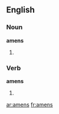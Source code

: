 ==English==

===Noun===
'''amens'''

# {{plural of|[[amen]]}}

===Verb===
'''amens'''

# {{third-person singular of|[[amen]]}}

[[ar:amens]]
[[fr:amens]]